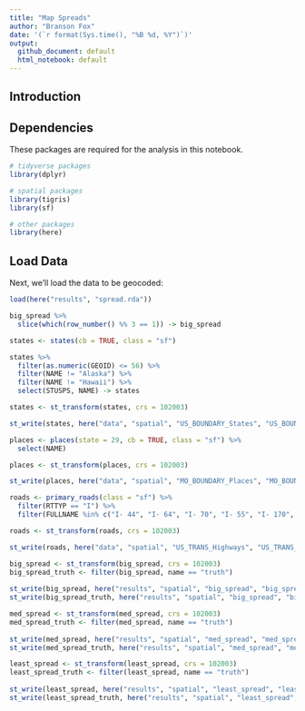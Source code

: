 ```yaml
---
title: "Map Spreads"
author: "Branson Fox"
date: '(`r format(Sys.time(), "%B %d, %Y")`)'
output: 
  github_document: default
  html_notebook: default
---
```


## Introduction

## Dependencies
These packages are required for the analysis in this notebook.

```r
# tidyverse packages
library(dplyr)

# spatial packages
library(tigris)
library(sf)

# other packages
library(here)
```


## Load Data
Next, we'll load the data to be geocoded:

```r
load(here("results", "spread.rda"))
```

```r
big_spread %>%
  slice(which(row_number() %% 3 == 1)) -> big_spread
```

```r
states <- states(cb = TRUE, class = "sf")

states %>%
  filter(as.numeric(GEOID) <= 56) %>%
  filter(NAME != "Alaska") %>%
  filter(NAME != "Hawaii") %>%
  select(STUSPS, NAME) -> states

states <- st_transform(states, crs = 102003)

st_write(states, here("data", "spatial", "US_BOUNDARY_States", "US_BOUNDARY_States.shp"), delete_dsn = TRUE)
```

```r
places <- places(state = 29, cb = TRUE, class = "sf") %>%
  select(NAME)

places <- st_transform(places, crs = 102003)

st_write(places, here("data", "spatial", "MO_BOUNDARY_Places", "MO_BOUNDARY_Places.shp"), delete_dsn = TRUE)
```

```r
roads <- primary_roads(class = "sf") %>%
  filter(RTTYP == "I") %>%
  filter(FULLNAME %in% c("I- 44", "I- 64", "I- 70", "I- 55", "I- 170", "I- 270"))

roads <- st_transform(roads, crs = 102003)

st_write(roads, here("data", "spatial", "US_TRANS_Highways", "US_TRANS_Highways.shp"), delete_dsn = TRUE)
```


```r
big_spread <- st_transform(big_spread, crs = 102003)
big_spread_truth <- filter(big_spread, name == "truth")
  
st_write(big_spread, here("results", "spatial", "big_spread", "big_spread.shp"), delete_dsn = TRUE)
st_write(big_spread_truth, here("results", "spatial", "big_spread", "big_spread_truth.shp"), delete_dsn = TRUE)
```

```r
med_spread <- st_transform(med_spread, crs = 102003)
med_spread_truth <- filter(med_spread, name == "truth")
  
st_write(med_spread, here("results", "spatial", "med_spread", "med_spread.shp"), delete_dsn = TRUE)
st_write(med_spread_truth, here("results", "spatial", "med_spread", "med_spread_truth.shp"), delete_dsn = TRUE)
```

```r
least_spread <- st_transform(least_spread, crs = 102003)
least_spread_truth <- filter(least_spread, name == "truth")
  
st_write(least_spread, here("results", "spatial", "least_spread", "least_spread.shp"), delete_dsn = TRUE)
st_write(least_spread_truth, here("results", "spatial", "least_spread", "least_spread_truth.shp"), delete_dsn = TRUE)
```

